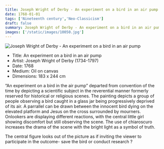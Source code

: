 ```yaml
---
title: Joseph Wright of Derby - An experiment on a bird in an air pump
date: 1768-01-01
tags: ['Nineteenth century','Neo-Classicism']
draft: false
summary: Joseph Wright of Derby - An experiment on a bird in an air pump
images: ['/static/images/10050.jpg']
---
```


![Joseph Wright of Derby - An experiment on a bird in an air pump](/static/images/10050.jpg)

* Title: An experiment on a bird in an air pump
* Artist: Joseph Wright of Derby (1734-1797)
* Date: 1768
* Medium: Oil on canvas
* Dimensions: 183 x 244 cm

“An experiment on a bird in the air pump” departed from convention of the time by depicting a scientific subject in the reverential manner formerly reserved for historical or religious scenes. The painting depicts a group of people observing a bird caught in a glass jar being progressively deprived of its air. A parrallel can be drawn between the innocent bird dying on the elevated platform and Jesus on the cross surrounded by mourners. Onlookers are displaying different reactions, with the central little girl showing discomfort but still observing the scene. The use of chiaroscuro increases the drama of the scene with the bright light as a symbol of truth. 

The central figure looks out of the picture as if inviting the viewer to participate in the outcome- save the bird or conduct research ?
